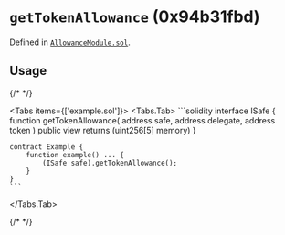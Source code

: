 



# `getTokenAllowance` (0x94b31fbd)






Defined in [`AllowanceModule.sol`](https://github.com/safe-global/safe-modules/tree/allowance/v0.1.1/modules/allowances/contracts/AllowanceModule.sol#L291).


## Usage

{/* <!-- vale off --> */}

<Tabs items={['example.sol']}>
  <Tabs.Tab>
    ```solidity
    interface ISafe {
        function getTokenAllowance( address safe, address delegate, address token ) public view returns (uint256[5] memory)
    }

    contract Example {
        function example() ... {
            (ISafe safe).getTokenAllowance();
        }
    }
    ```
  </Tabs.Tab>
</Tabs>

{/* <!-- vale on --> */}






